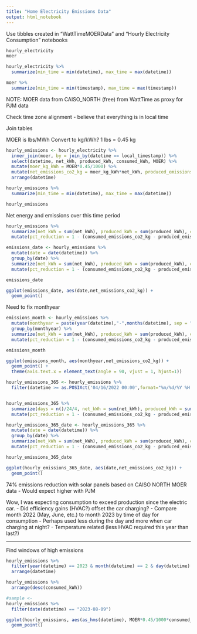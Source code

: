 ```yaml
---
title: "Home Electricity Emissions Data"
output: html_notebook
---
```


Use tibbles created in "WattTimeMOERData" and "Hourly Electricity Consumption" notebooks
```r
hourly_electricity 
moer

hourly_electricity %>% 
  summarize(min_time = min(datetime), max_time = max(datetime))

moer %>% 
  summarize(min_time = min(timestamp), max_time = max(timestamp))

```

NOTE: MOER data from CAISO_NORTH (free) from WattTime as proxy for PJM data

Check time zone alignment - believe that everything is in local time

Join tables

MOER is lbs/MWh
Convert to kg/kWh? 
1 lbs = 0.45 kg
```r
hourly_emissions <- hourly_electricity %>% 
  inner_join(moer, by = join_by(datetime == local_timestamp)) %>% 
  select(datetime, net_kWh, produced_kWh, consumed_kWh, MOER) %>% 
  mutate(moer_kg_kWh = MOER*0.45/1000) %>% 
  mutate(net_emissions_co2_kg = moer_kg_kWh*net_kWh, produced_emissions_co2_kg = moer_kg_kWh*produced_kWh, consumed_emissions_co2_kg = moer_kg_kWh*consumed_kWh) %>% 
  arrange(datetime)

hourly_emissions %>% 
  summarize(min_time = min(datetime), max_time = max(datetime))

hourly_emissions
```

Net energy and emissions over this time period
```r

hourly_emissions %>% 
  summarize(net_kWh = sum(net_kWh), produced_kWh = sum(produced_kWh), consumed_kWh = sum(consumed_kWh), net_emissions_co2_kg = sum(net_emissions_co2_kg), produced_emissions_co2_kg = sum(produced_emissions_co2_kg), consumed_emissions_co2_kg = sum(consumed_emissions_co2_kg)) %>% 
  mutate(pct_reduction = 1 - (consumed_emissions_co2_kg - produced_emissions_co2_kg)/consumed_emissions_co2_kg)

```

```r

emissions_date <- hourly_emissions %>% 
  mutate(date = date(datetime)) %>% 
  group_by(date) %>% 
  summarize(net_kWh = sum(net_kWh), produced_kWh = sum(produced_kWh), consumed_kWh = sum(consumed_kWh), net_emissions_co2_kg = sum(net_emissions_co2_kg), produced_emissions_co2_kg = sum(produced_emissions_co2_kg), consumed_emissions_co2_kg = sum(consumed_emissions_co2_kg)) %>% 
  mutate(pct_reduction = 1 - (consumed_emissions_co2_kg - produced_emissions_co2_kg)/consumed_emissions_co2_kg)

emissions_date

ggplot(emissions_date, aes(date,net_emissions_co2_kg)) +
  geom_point() 

```

Need to fix monthyear

```r

emissions_month <- hourly_emissions %>% 
  mutate(monthyear = paste(year(datetime),"-",months(datetime), sep = "")) %>% 
  group_by(monthyear) %>% 
  summarize(net_kWh = sum(net_kWh), produced_kWh = sum(produced_kWh), consumed_kWh = sum(consumed_kWh), net_emissions_co2_kg = sum(net_emissions_co2_kg), produced_emissions_co2_kg = sum(produced_emissions_co2_kg), consumed_emissions_co2_kg = sum(consumed_emissions_co2_kg)) %>% 
  mutate(pct_reduction = 1 - (consumed_emissions_co2_kg - produced_emissions_co2_kg)/consumed_emissions_co2_kg)

emissions_month

ggplot(emissions_month, aes(monthyear,net_emissions_co2_kg)) +
  geom_point() +
  theme(axis.text.x = element_text(angle = 90, vjust = 1, hjust=1)) 
```


```r
hourly_emissions_365 <- hourly_emissions %>% 
  filter(datetime >= as.POSIXct('04/16/2022 00:00',format="%m/%d/%Y %H:%M",tz=Sys.timezone()) & datetime < as.POSIXct('04/16/2023 00:00',format="%m/%d/%Y %H:%M",tz=Sys.timezone()))


hourly_emissions_365 %>% 
  summarize(days = n()/24/4, net_kWh = sum(net_kWh), produced_kWh = sum(produced_kWh), consumed_kWh = sum(consumed_kWh), net_emissions_co2_kg = sum(net_emissions_co2_kg), produced_emissions_co2_kg = sum(produced_emissions_co2_kg), consumed_emissions_co2_kg = sum(consumed_emissions_co2_kg)) %>% 
  mutate(pct_reduction = 1 - (consumed_emissions_co2_kg - produced_emissions_co2_kg)/consumed_emissions_co2_kg)
```


```r
hourly_emissions_365_date <- hourly_emissions_365 %>% 
  mutate(date = date(datetime)) %>% 
  group_by(date) %>% 
  summarize(net_kWh = sum(net_kWh), produced_kWh = sum(produced_kWh), consumed_kWh = sum(consumed_kWh), net_emissions_co2_kg = sum(net_emissions_co2_kg), produced_emissions_co2_kg = sum(produced_emissions_co2_kg), consumed_emissions_co2_kg = sum(consumed_emissions_co2_kg)) %>% 
  mutate(pct_reduction = 1 - (consumed_emissions_co2_kg - produced_emissions_co2_kg)/consumed_emissions_co2_kg)

hourly_emissions_365_date

ggplot(hourly_emissions_365_date, aes(date,net_emissions_co2_kg)) +
  geom_point() 

```
74% emissions reduction with solar panels based on CAISO NORTH MOER data
- Would expect higher with PJM

Wow, I was expecting consumption to exceed production since the electric car. 
- Did efficiency gains (HVAC?) offset the car charging? 
- Compare month 2022 (May, June, etc.) to month 2023 by time of day for consumption
- Perhaps used less during the day and more when car charging at night? 
- Temperature related (less HVAC required this year than last?)

----------
Find windows of high emissions
```r
hourly_emissions %>% 
  filter(year(datetime) == 2023 & month(datetime) == 2 & day(datetime) == 3) %>% 
  arrange(datetime)

hourly_emissions %>% 
  arrange(desc(consumed_kWh))

#sample <- 
hourly_emissions %>% 
  filter(date(datetime) == "2023-08-09")

ggplot(hourly_emissions, aes(as_hms(datetime), MOER*0.45/1000*consumed_kWh)) +
  geom_point()

```


